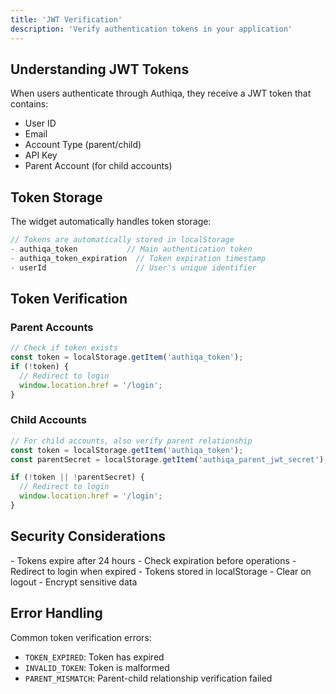 ```yaml
---
title: 'JWT Verification'
description: 'Verify authentication tokens in your application'
---
```


## Understanding JWT Tokens

When users authenticate through Authiqa, they receive a JWT token that contains:
- User ID
- Email
- Account Type (parent/child)
- API Key
- Parent Account (for child accounts)

## Token Storage

The widget automatically handles token storage:
```javascript
// Tokens are automatically stored in localStorage
- authiqa_token           // Main authentication token
- authiqa_token_expiration  // Token expiration timestamp
- userId                    // User's unique identifier
```

## Token Verification

### Parent Accounts
```javascript
// Check if token exists
const token = localStorage.getItem('authiqa_token');
if (!token) {
  // Redirect to login
  window.location.href = '/login';
}
```

### Child Accounts
```javascript
// For child accounts, also verify parent relationship
const token = localStorage.getItem('authiqa_token');
const parentSecret = localStorage.getItem('authiqa_parent_jwt_secret');

if (!token || !parentSecret) {
  // Redirect to login
  window.location.href = '/login';
}
```

## Security Considerations

<CardGroup cols={2}>
  <Card title="Token Expiration" icon="clock">
    - Tokens expire after 24 hours
    - Check expiration before operations
    - Redirect to login when expired
  </Card>
  <Card title="Storage Security" icon="shield">
    - Tokens stored in localStorage
    - Clear on logout
    - Encrypt sensitive data
  </Card>
</CardGroup>

## Error Handling


Common token verification errors:
- `TOKEN_EXPIRED`: Token has expired
- `INVALID_TOKEN`: Token is malformed
- `PARENT_MISMATCH`: Parent-child relationship verification failed
